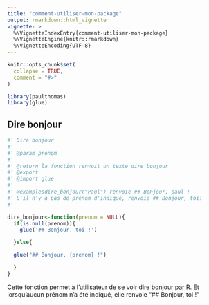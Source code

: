 ```yaml
---
title: "comment-utiliser-mon-package"
output: rmarkdown::html_vignette
vignette: >
  %\VignetteIndexEntry{comment-utiliser-mon-package}
  %\VignetteEngine{knitr::rmarkdown}
  %\VignetteEncoding{UTF-8}
---
```


```r
knitr::opts_chunk$set(
  collapse = TRUE,
  comment = "#>"
)
```

```r
library(paulthomas)
library(glue)

```

## Dire bonjour

```r

#' Dire bonjour
#'
#' @param prenom
#'
#' @return la fonction renvoit un texte dire bonjour
#' @export
#' @import glue
#'
#' @examplesdire_bonjour("Paul") renvoie ## Bonjour, paul !
#' S'il n'y a pas de prénom d'indiqué, renvoie ## Bonjour, toi!
#'

dire_bonjour<-function(prenom = NULL){
  if(is.null(prenom)){
    glue('## Bonjour, toi !')

  }else{

  glue("## Bonjour, {prenom} !")

  }
}

```
  Cette fonction permet à l'utilisateur de se voir dire bonjour par R. Et lorsqu'aucun prénom n'a été indiqué, elle renvoie "## Bonjour, toi !"
